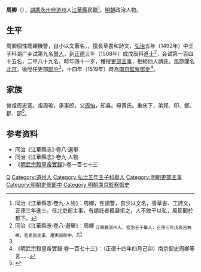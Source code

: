 {{Otheruses|other=名为周卿的其他人物|周卿}}
{{明清人物信息框
| 姓名 = 周卿
| 原名 =
| 圖片名稱= 
| 圖片大小 =
| 圖片說明 = 
| 最高職務 =
| 國家 = 大明 
| 爵位 =
| 籍貫 = [[湖广|湖广]][[永州府|永州府]][[道州|道州]]
| 族裔 = 
| 字號 = 
| 諡號 =
| 出生日期 = 三月初六日
| 出生地點 = 
| 逝世日期 = 卒年不詳 
| 逝世地點 =
| 墓葬 =
| 配偶 = 娶趙氏
| 親屬 = （子）
| 出身 =
* 弘治五年壬子科舉人
* 正德三年戊辰科進士
| 經歷 =
| 著作 = 
}}
'''周卿'''（{{bd|1468年||16世紀}}），[[湖廣等處承宣布政使司|湖廣]][[永州府|永州府]][[道州|道州]]人[[江華縣|江華縣]]民籍<ref name=djs>同治《江華縣志·卷九·人物》：周卿，性頴警，自少以文名，善草書、工詩文，正德三年進士。任北吏部主事，有請託者輒嚴拒之，人不敢干以私，風節聞於都下。</ref>，[[明朝|明朝]]政治人物。

==生平==
周卿個性聰穎機警，自小以文著名，，擅長草書和詩文，[[弘治|弘治]]五年（1492年）中壬子科湖广乡试第九名[[舉人|舉人]]，到[[正德_(明朝)|正德]]三年（1508年）成戊辰科[[進士|進士]]<ref>同治《江華縣志·卷八·選舉》：周卿 <sub>江華籍道州人，宏治壬子舉人，正德三年戊辰呂柟榜，官吏部主事，遷吏部郎中。</sub></ref>，会试第一百四十五名，二甲八十九名，時年四十一岁，獲授[[吏部|吏部]][[主事|主事]]，拒絕他人請託，風節聞名[[北京|北京]]，後陞任吏部[[郎中_(官職)|郎中]]<ref name=djs/>，十四年（1519年）時為[[南京都察院|南京]][[監察御史|監察御史]]<ref>《明武宗毅皇帝實錄·卷一百七十三》：（正德十四年四月己卯）南京御史周卿等言……</ref>。

==家族== 
曾祖周志宽。祖周瑜，承事郎。父[[周怡|周怡]]，知县。母黄氏。重庆下，弟邦、印、鄭、郡、邵<ref>{{Cite book|title=天一阁藏明代科举录选刊 登科录 点校本|last=龚延明主编|first=|publisher=宁波出版社|year=2016|isbn=978-7-5526-2320-8|location=宁波|pages=|quote=《天一閣藏明代科舉錄選刊.登科錄》之《正德三年戊辰科進士登科録》}}</ref>。

== 参考资料 ==
{{reflist}}
*同治《江華縣志》·卷八·選舉
*同治《江華縣志》·卷九·人物
*《[[明實錄|明武宗毅皇帝實錄]]》·卷一百七十三

{{正德三年戊辰科殿試金榜}}

{{Authority control}}

{{DEFAULTSORT:}}
[[Category:周姓|Q]]
[[Category:道州人|Category:道州人]]
[[Category:弘治五年壬子科舉人|Category:弘治五年壬子科舉人]]
[[Category:明朝吏部主事|Category:明朝吏部主事]]
[[Category:明朝吏部郎中|Category:明朝吏部郎中]]
[[Category:明朝南京監察御史|Category:明朝南京監察御史]]


{{明朝人物小作品}}